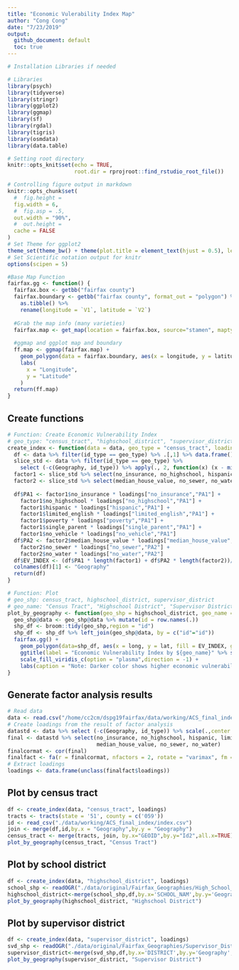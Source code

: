 ```yaml
---
title: "Economic Vulerability Index Map"
author: "Cong Cong"
date: "7/23/2019"
output:
  github_document: default
  toc: true
---
```


```r
# Installation Libraries if needed

# Libraries
library(psych)
library(tidyverse)
library(stringr)
library(ggplot2)
library(ggmap)
library(sf)
library(rgdal)
library(tigris)
library(osmdata)
library(data.table)

# Setting root directory
knitr::opts_knit$set(echo = TRUE,
                     root.dir = rprojroot::find_rstudio_root_file())

# Controlling figure output in markdown
knitr::opts_chunk$set(
  #  fig.height =   
  fig.width = 6,
  #  fig.asp = .5,
  out.width = "90%",
  #  out.height = 
  cache = FALSE
)
# Set Theme for ggplot2
theme_set(theme_bw() + theme(plot.title = element_text(hjust = 0.5), legend.position = "bottom"))
# Set Scientific notation output for knitr
options(scipen = 5)
```


```r
#Base Map Function
fairfax.gg <- function() {
  fairfax.box <- getbb("fairfax county")
  fairfax.boundary <- getbb("fairfax county", format_out = "polygon") %>%
    as.tibble() %>%
    rename(longitude = `V1`, latitude = `V2`)
  
  #Grab the map info (many varieties)
  fairfax.map <- get_map(location = fairfax.box, source="stamen", maptype="watercolor", crop = TRUE)
  
  #ggmap and ggplot map and boundary
  ff.map <- ggmap(fairfax.map) +
    geom_polygon(data = fairfax.boundary, aes(x = longitude, y = latitude), colour = "black", size = 1, alpha = 0.1) +
    labs(
      x = "Longitude",
      y = "Latitude"
    )
  return(ff.map)
}
```

## Create functions
```r
# Function: Create Economic Vulnerability Index
# geo_type: "census_tract", "highschool_district", "supervisor_district"
create_index <- function(data = data, geo_type = "census_tract", loadings = loadings){
  df <- data %>% filter(id_type == geo_type) %>% .[,1] %>% data.frame()
  slice_std <- data %>% filter(id_type == geo_type) %>%
    select (-c(Geography, id_type)) %>% apply(., 2, function(x) (x - min(x))/(max(x)-min(x))) %>% data.frame()
  factor1 <- slice_std %>% select(no_insurance, no_highschool, hispanic, limited_english, poverty, single_parent, no_vehicle)
  factor2 <- slice_std %>% select(median_house_value, no_sewer, no_water)
    
  df$PA1 <- factor1$no_insurance * loadings["no_insurance","PA1"] +
    factor1$no_highschool * loadings["no_highschool","PA1"] +
    factor1$hispanic * loadings["hispanic","PA1"] +
    factor1$limited_english * loadings["limited_english","PA1"] +
    factor1$poverty * loadings["poverty","PA1"] +
    factor1$single_parent * loadings["single_parent","PA1"] + 
    factor1$no_vehicle * loadings["no_vehicle","PA1"]
  df$PA2 <- factor2$median_house_value * loadings["median_house_value","PA2"] +
    factor2$no_sewer * loadings["no_sewer","PA2"] + 
    factor2$no_water * loadings["no_water","PA2"]
  df$EV_INDEX <- (df$PA1 * length(factor1) + df$PA2 * length(factor2))/(length(factor1)+length(factor2))
  colnames(df)[1] <- "Geography"
  return(df)
}

# Function: Plot
# geo_shp: census_tract, highschool_district, supervisor_district
# geo_name: "Census Tract", "Highschool District", "Supervisor District"
plot_by_geography <- function(geo_shp = highschool_district, geo_name = "Highschool District"){
  geo_shp@data <- geo_shp@data %>% mutate(id = row.names(.))
  shp_df <- broom::tidy(geo_shp,region = "id")
  shp_df <- shp_df %>% left_join(geo_shp@data, by = c("id"="id"))
  fairfax.gg() + 
    geom_polygon(data=shp_df, aes(x = long, y = lat, fill = EV_INDEX, group = group))+
    ggtitle(label = "Economic Vulnerability Index by ${geo_name}" %>% str_interp()) +
    scale_fill_viridis_c(option = "plasma",direction = -1) +
    labs(caption = "Note: Darker color shows higher economic vulnerability.")
}

```

## Generate factor analysis results
```r
# Read data
data <- read.csv("/home/cc2cm/dspg19fairfax/data/working/ACS_final_index_2/07_22_2019_joined_acs_final.csv")  %>% na.omit() 
# Create loadings from the result of factor analysis
datastd <- data %>% select (-c(Geography, id_type)) %>% scale(.,center = TRUE, scale = TRUE) %>% data.frame()
final <- datastd %>% select(no_insurance, no_highschool, hispanic, limited_english, poverty, single_parent, no_vehicle,
                            median_house_value, no_sewer, no_water)
finalcormat <- cor(final)
finalfact <- fa(r = finalcormat, nfactors = 2, rotate = "varimax", fm = "pa")
# Extract loadings
loadings <- data.frame(unclass(finalfact$loadings)) 
```

## Plot by census tract
```r
df <- create_index(data, "census_tract", loadings)
tracts <- tracts(state = '51', county = c('059'))
id <- read_csv("./data/working/ACS_final_index/index.csv")
join <- merge(df,id,by.x = "Geography",by.y = "Geography")
census_tract <- merge(tracts, join, by.x="GEOID",by.y="Id2",all.x=TRUE)
plot_by_geography(census_tract, "Census Tract")
```

## Plot by school district
```r
df <- create_index(data, "highschool_district", loadings)
school_shp <- readOGR("./data/original/Fairfax_Geographies/High_School_Attendance_Areas/High_School_Attendance_Areas.shp")
highschool_district<-merge(school_shp,df,by.x='SCHOOL_NAM',by.y='Geography',all.x=TRUE)
plot_by_geography(highschool_district, "Highschool District")
```

## Plot by supervisor district
```r
df <- create_index(data, "supervisor_district", loadings)
svd_shp <- readOGR("./data/original/Fairfax_Geographies/Supervisor_Districts/Supervisor_Districts.shp")
supervisor_district<-merge(svd_shp,df,by.x='DISTRICT',by.y='Geography',all.x=TRUE)
plot_by_geography(supervisor_district, "Supervisor District")
```





















